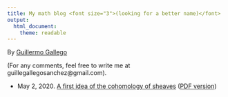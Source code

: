 ```yaml
---
title: My math blog <font size="3">(looking for a better name)</font>
output:
  html_document: 
    theme: readable
---
```

By [Guillermo Gallego](https://guillegran.github.io)

(For any comments, feel free to write me at guillegallegosanchez@gmail.com).

+ May 2, 2020. [A first idea of the cohomology of sheaves](CechCohomology/cohomologyR.html) ([PDF version](CechCohomology/cohomologyR.pdf))


